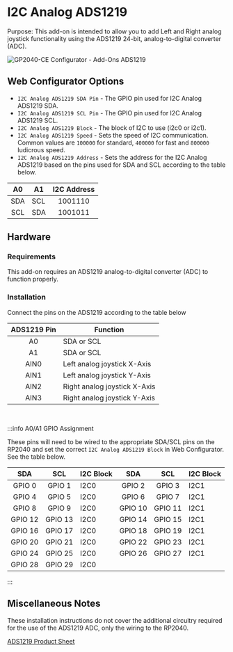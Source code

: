 # I2C Analog ADS1219

Purpose: This add-on is intended to allow you to add Left and Right analog joystick functionality using the ADS1219 24-bit, analog-to-digital
converter (ADC).

![GP2040-CE Configurator - Add-Ons ADS1219](../assets/images/gpc-add-ons-ads1219.png)

## Web Configurator Options

- `I2C Analog ADS1219 SDA Pin` - The GPIO pin used for I2C Analog ADS1219 SDA.
- `I2C Analog ADS1219 SCL Pin` - The GPIO pin used for I2C Analog ADS1219 SCL.
- `I2C Analog ADS1219 Block` - The block of I2C to use (i2c0 or i2c1).
- `I2C Analog ADS1219 Speed` - Sets the speed of I2C communication. Common values are `100000` for standard, `400000` for fast and `800000` ludicrous speed.
- `I2C Analog ADS1219 Address` - Sets the address for the I2C Analog ADS1219 based on the pins used for SDA and SCL according to the table below.

| A0  | A1  | I2C Address |
| :-: | --- | :---------: |
| SDA | SCL |   1001110   |
| SCL | SDA |   1001011   |

## Hardware

### Requirements

This add-on requires an ADS1219 analog-to-digital converter (ADC) to function properly.

### Installation

Connect the pins on the ADS1219 according to the table below

| ADS1219 Pin | Function                     |
| :---------: | ---------------------------- |
|     A0      | SDA or SCL                   |
|     A1      | SDA or SCL                   |
|    AIN0     | Left analog joystick X-Axis  |
|    AIN1     | Left analog joystick Y-Axis  |
|    AIN2     | Right analog joystick X-Axis |
|    AIN3     | Right analog joystick Y-Axis |

<br />

:::info A0/A1 GPIO Assignment

These pins will need to be wired to the appropriate SDA/SCL pins on the RP2040 and set the correct `I2C Analog ADS1219 Block` in Web Configurator. See the table below.

|   SDA   |   SCL   | I2C Block |   SDA   |   SCL   | I2C Block |
| :-----: | :-----: | --------- | :-----: | :-----: | --------- |
| GPIO 0  | GPIO 1  | I2C0      | GPIO 2  | GPIO 3  | I2C1      |
| GPIO 4  | GPIO 5  | I2C0      | GPIO 6  | GPIO 7  | I2C1      |
| GPIO 8  | GPIO 9  | I2C0      | GPIO 10 | GPIO 11 | I2C1      |
| GPIO 12 | GPIO 13 | I2C0      | GPIO 14 | GPIO 15 | I2C1      |
| GPIO 16 | GPIO 17 | I2C0      | GPIO 18 | GPIO 19 | I2C1      |
| GPIO 20 | GPIO 21 | I2C0      | GPIO 22 | GPIO 23 | I2C1      |
| GPIO 24 | GPIO 25 | I2C0      | GPIO 26 | GPIO 27 | I2C1      |
| GPIO 28 | GPIO 29 | I2C0      |         |         |           |

:::

## Miscellaneous Notes

These installation instructions do not cover the additional circuitry required for the use of the ADS1219 ADC, only the wiring to the RP2040.

[ADS1219 Product Sheet](https://www.ti.com/lit/ds/symlink/ads1219.pdf)
